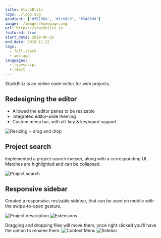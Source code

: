 ```yaml
---
title: StackBlitz
logo: ./logo.svg
gradient: ['#3B198A', '#1c6dc0', '#348fdd']
image: ./images/homepage.png
url: https://stackblitz.io
featured: true
start_date: 2018-06-26
end_date: 2018-11-22
tags:
  - full-stack
  - web-app
languages:
  - typescript
  - react
---
```


StackBlitz is an online code editor for web projects.

## Redesigning the editor

- Allowed the editor panes to be resizable
- Integrated editor-wide theming
- Custom menu bar, with alt-key & keyboard support

![Resizing + drag and drop](./images/drag-and-drop.gif)

## Project search

Implemented a project search indexer, along with a corresponding UI. Matches are highlighted and can be collapsed.

![Project search](./images/search.png)

## Responsive sidebar

Created a responsive, resizable sidebar, that can be used on mobile with the swipe-to-open gesture.

![Project description](./images/project-description.png)
![Extensions](./images/extensions.png)

Dragging and dropping files will move them, once right clicked you'll have the option to rename them.
![Context Menu](./images/context-menu.png)
![Sidebar](./images/sidebar.gif)
